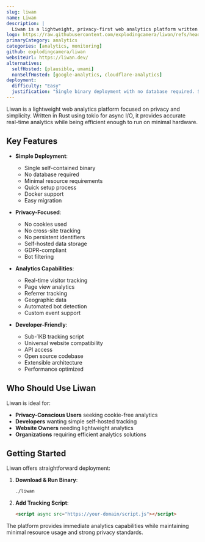 ```yaml
---
slug: liwan
name: Liwan
description: |
  Liwan is a lightweight, privacy-first web analytics platform written in Rust. It provides accurate real-time analytics with a single self-contained binary and no database requirements.
logo: https://raw.githubusercontent.com/explodingcamera/liwan/refs/heads/main/web/public/favicon.ico
primaryCategory: analytics
categories: [analytics, monitoring]
github: explodingcamera/liwan
websiteUrl: https://liwan.dev/
alternatives:
  selfHosted: [plausible, umami]
  nonSelfHosted: [google-analytics, cloudflare-analytics]
deployment:
  difficulty: "Easy"
  justification: "Single binary deployment with no database required. Simple tracking script integration."
---
```


Liwan is a lightweight web analytics platform focused on privacy and simplicity.
Written in Rust using tokio for async I/O, it provides accurate real-time analytics
while being efficient enough to run on minimal hardware.

## Key Features

- **Simple Deployment**:

  - Single self-contained binary
  - No database required
  - Minimal resource requirements
  - Quick setup process
  - Docker support
  - Easy migration

- **Privacy-Focused**:

  - No cookies used
  - No cross-site tracking
  - No persistent identifiers
  - Self-hosted data storage
  - GDPR-compliant
  - Bot filtering

- **Analytics Capabilities**:

  - Real-time visitor tracking
  - Page view analytics
  - Referrer tracking
  - Geographic data
  - Automated bot detection
  - Custom event support

- **Developer-Friendly**:
  - Sub-1KB tracking script
  - Universal website compatibility
  - API access
  - Open source codebase
  - Extensible architecture
  - Performance optimized

## Who Should Use Liwan

Liwan is ideal for:

- **Privacy-Conscious Users** seeking cookie-free analytics
- **Developers** wanting simple self-hosted tracking
- **Website Owners** needing lightweight analytics
- **Organizations** requiring efficient analytics solutions

## Getting Started

Liwan offers straightforward deployment:

1. **Download & Run Binary**:

   ```bash
   ./liwan
   ```

2. **Add Tracking Script**:
   ```html
   <script async src="https://your-domain/script.js"></script>
   ```

The platform provides immediate analytics capabilities while maintaining minimal
resource usage and strong privacy standards.
